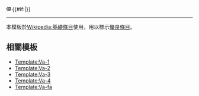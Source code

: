 [[File:Symbol support vote.svg|16px|優良條目]]{{#if:{{{1|}}}|{{va|{{{1}}}}}}}<noinclude>
----
本模板於[[Wikipedia:基礎條目]]使用，用以標示[[Wikipedia:優良條目|優良條目]]。
==相關模板==
*[[Template:Va-1]]
*[[Template:Va-2]]
*[[Template:Va-3]]
*[[Template:Va-4]]
*[[Template:Va-fa]]
</noinclude>